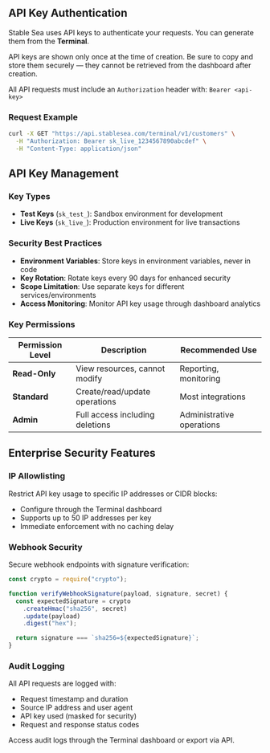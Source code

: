 ## API Key Authentication

Stable Sea uses API keys to authenticate your requests. You can generate them from the **Terminal**.

<Warning>
  API keys are shown only once at the time of creation. Be sure to copy and
  store them securely — they cannot be retrieved from the dashboard after
  creation.
</Warning>

All API requests must include an `Authorization` header with: `Bearer <api-key>`

### Request Example

```bash
curl -X GET "https://api.stablesea.com/terminal/v1/customers" \
  -H "Authorization: Bearer sk_live_1234567890abcdef" \
  -H "Content-Type: application/json"
```

## API Key Management

### Key Types

- **Test Keys** (`sk_test_`): Sandbox environment for development
- **Live Keys** (`sk_live_`): Production environment for live transactions

### Security Best Practices

- **Environment Variables**: Store keys in environment variables, never in code
- **Key Rotation**: Rotate keys every 90 days for enhanced security
- **Scope Limitation**: Use separate keys for different services/environments
- **Access Monitoring**: Monitor API key usage through dashboard analytics

### Key Permissions

| Permission Level | Description                     | Recommended Use           |
| ---------------- | ------------------------------- | ------------------------- |
| **Read-Only**    | View resources, cannot modify   | Reporting, monitoring     |
| **Standard**     | Create/read/update operations   | Most integrations         |
| **Admin**        | Full access including deletions | Administrative operations |

## Enterprise Security Features

### IP Allowlisting

Restrict API key usage to specific IP addresses or CIDR blocks:

- Configure through the Terminal dashboard
- Supports up to 50 IP addresses per key
- Immediate enforcement with no caching delay

### Webhook Security

Secure webhook endpoints with signature verification:

```javascript
const crypto = require("crypto");

function verifyWebhookSignature(payload, signature, secret) {
  const expectedSignature = crypto
    .createHmac("sha256", secret)
    .update(payload)
    .digest("hex");

  return signature === `sha256=${expectedSignature}`;
}
```

### Audit Logging

All API requests are logged with:

- Request timestamp and duration
- Source IP address and user agent
- API key used (masked for security)
- Request and response status codes

Access audit logs through the Terminal dashboard or export via API.

